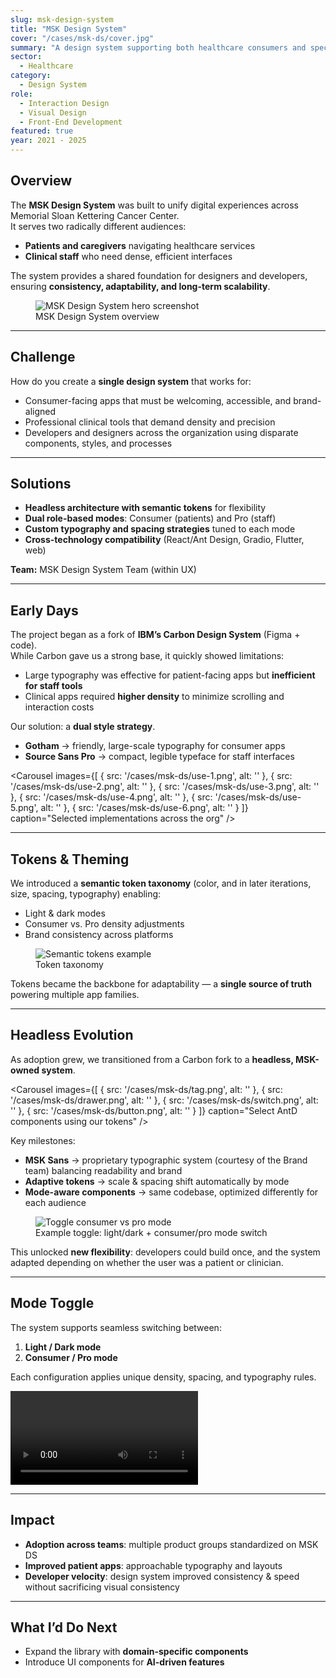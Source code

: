 ```yaml
---
slug: msk-design-system
title: "MSK Design System"
cover: "/cases/msk-ds/cover.jpg"
summary: "A design system supporting both healthcare consumers and specialized clinical staff, adaptable with role-based modes."
sector:
  - Healthcare
category: 
  - Design System
role:
  - Interaction Design
  - Visual Design
  - Front-End Development
featured: true
year: 2021 - 2025
---
```


## Overview

The **MSK Design System** was built to unify digital experiences across Memorial Sloan Kettering Cancer Center.  
It serves two radically different audiences:

- **Patients and caregivers** navigating healthcare services  
- **Clinical staff** who need dense, efficient interfaces  

The system provides a shared foundation for designers and developers, ensuring **consistency, adaptability, and long-term scalability**.

<figure>
  <img src="/cases/msk-ds/desktop.png" alt="MSK Design System hero screenshot" />
  <figcaption>MSK Design System overview</figcaption>
</figure>

---

## Challenge

How do you create a **single design system** that works for:

- Consumer-facing apps that must be welcoming, accessible, and brand-aligned  
- Professional clinical tools that demand density and precision
- Developers and designers across the organization using disparate components, styles, and processes

---

## Solutions

- **Headless architecture with semantic tokens** for flexibility  
- **Dual role-based modes**: Consumer (patients) and Pro (staff)  
- **Custom typography and spacing strategies** tuned to each mode  
- **Cross-technology compatibility** (React/Ant Design, Gradio, Flutter, web)

**Team:** MSK Design System Team (within UX)

---

## Early Days

The project began as a fork of **IBM’s Carbon Design System** (Figma + code).  
While Carbon gave us a strong base, it quickly showed limitations:

- Large typography was effective for patient-facing apps but **inefficient for staff tools**  
- Clinical apps required **higher density** to minimize scrolling and interaction costs  

Our solution: a **dual style strategy**.

- **Gotham** → friendly, large-scale typography for consumer apps  
- **Source Sans Pro** → compact, legible typeface for staff interfaces  

<Carousel
  images={[
    {
      src: '/cases/msk-ds/use-1.png',
      alt: ''
    },
    {
      src: '/cases/msk-ds/use-2.png',
      alt: ''
    },
    {
      src: '/cases/msk-ds/use-3.png',
      alt: ''
    },
        {
      src: '/cases/msk-ds/use-4.png',
      alt: ''
    },
        {
      src: '/cases/msk-ds/use-5.png',
      alt: ''
    },
        {
      src: '/cases/msk-ds/use-6.png',
      alt: ''
    }
  ]}
  caption="Selected implementations across the org"
/>

---

## Tokens & Theming

We introduced a **semantic token taxonomy** (color, and in later iterations, size, spacing, typography) enabling:

- Light & dark modes  
- Consumer vs. Pro density adjustments  
- Brand consistency across platforms  

<figure>
  <img src="/cases/msk-ds/tokens.png" alt="Semantic tokens example" />
  <figcaption>Token taxonomy</figcaption>
</figure>



Tokens became the backbone for adaptability — a **single source of truth** powering multiple app families.

---

## Headless Evolution

As adoption grew, we transitioned from a Carbon fork to a **headless, MSK-owned system**.  

<Carousel
  images={[
    {
      src: '/cases/msk-ds/tag.png',
      alt: ''
    },
    {
      src: '/cases/msk-ds/drawer.png',
      alt: ''
    },
    {
      src: '/cases/msk-ds/switch.png',
      alt: ''
    },
        {
      src: '/cases/msk-ds/button.png',
      alt: ''
    }
  ]}
  caption="Select AntD components using our tokens"
/>

Key milestones:

- **MSK Sans** → proprietary typographic system (courtesy of the Brand team) balancing readability and brand  
- **Adaptive tokens** → scale & spacing shift automatically by mode  
- **Mode-aware components** → same codebase, optimized differently for each audience  

<figure>
  <img src="/cases/msk-ds/modes.png" alt="Toggle consumer vs pro mode" />
  <figcaption>Example toggle: light/dark + consumer/pro mode switch</figcaption>
</figure>

This unlocked **new flexibility**: developers could build once, and the system adapted depending on whether the user was a patient or clinician.

---

## Mode Toggle

The system supports seamless switching between:

1. **Light / Dark mode**  
2. **Consumer / Pro mode**

Each configuration applies unique density, spacing, and typography rules.

<video
  src="/cases/msk-ds/mode-toggle.mov"
  autoPlay
  loop
  controls
  playsInline
  className="rounded-xl shadow"
/>

---

## Impact

- **Adoption across teams**: multiple product groups standardized on MSK DS  
- **Improved patient apps**: approachable typography and layouts  
- **Developer velocity**: design system improved consistency & speed without sacrificing visual consistency

---

## What I’d Do Next

- Expand the library with **domain-specific components**  
- Introduce UI components for **AI-driven features**
